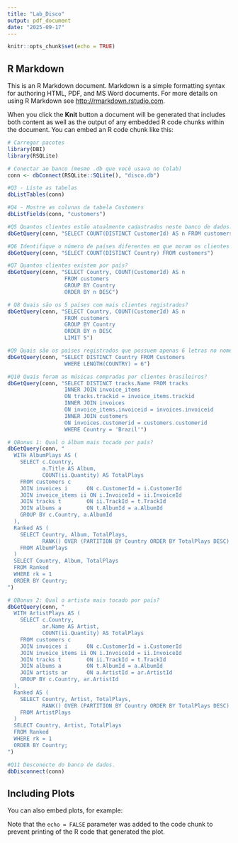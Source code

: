 ---
title: "Lab_Disco"
output: pdf_document
date: "2025-09-17"
---

```{r setup, include=FALSE}
knitr::opts_chunk$set(echo = TRUE)
```

## R Markdown

This is an R Markdown document. Markdown is a simple formatting syntax for authoring HTML, PDF, and MS Word documents. For more details on using R Markdown see <http://rmarkdown.rstudio.com>.

When you click the **Knit** button a document will be generated that includes both content as well as the output of any embedded R code chunks within the document. You can embed an R code chunk like this:

```{r}

# Carregar pacotes
library(DBI)
library(RSQLite)

# Conectar ao banco (mesmo .db que você usava no Colab)
conn <- dbConnect(RSQLite::SQLite(), "disco.db")

#Q3 - Liste as tabelas
dbListTables(conn)

#Q4 - Mostre as colunas da tabela Customers
dbListFields(conn, "customers")

#Q5 Quantos clientes estão atualmente cadastrados neste banco de dados.
dbGetQuery(conn, "SELECT COUNT(DISTINCT CustomerId) AS n FROM customers")

#Q6 Identifique o número de países diferentes em que moram os clientes encontrados acima.
dbGetQuery(conn, "SELECT COUNT(DISTINCT Country) FROM customers")

#Q7 Quantos clientes existem por país? 
dbGetQuery(conn, "SELECT Country, COUNT(CustomerId) AS n
                  FROM customers
                  GROUP BY Country
                  ORDER BY n DESC")

# Q8 Quais são os 5 países com mais clientes registrados?
dbGetQuery(conn, "SELECT Country, COUNT(CustomerId) AS n
                  FROM customers
                  GROUP BY Country
                  ORDER BY n DESC
                  LIMIT 5")

#Q9 Quais são os países registrados que possuem apenas 6 letras no nome?
dbGetQuery(conn, "SELECT DISTINCT Country FROM Customers
                  WHERE LENGTH(COUNTRY) = 6")

#Q10 Quais foram as músicas compradas por clientes brasileiros?
dbGetQuery(conn, "SELECT DISTINCT tracks.Name FROM tracks
                  INNER JOIN invoice_items
                  ON tracks.trackid = invoice_items.trackid
                  INNER JOIN invoices
                  ON invoice_items.invoiceid = invoices.invoiceid
                  INNER JOIN customers
                  ON invoices.customerid = customers.customerid
                  WHERE Country = 'Brazil'")

# QBonus 1: Qual o álbum mais tocado por país?
dbGetQuery(conn, "
  WITH AlbumPlays AS (
    SELECT c.Country,
           a.Title AS Album,
           COUNT(ii.Quantity) AS TotalPlays
    FROM customers c
    JOIN invoices i      ON c.CustomerId = i.CustomerId
    JOIN invoice_items ii ON i.InvoiceId = ii.InvoiceId
    JOIN tracks t        ON ii.TrackId = t.TrackId
    JOIN albums a        ON t.AlbumId = a.AlbumId
    GROUP BY c.Country, a.AlbumId
  ),
  Ranked AS (
    SELECT Country, Album, TotalPlays,
           RANK() OVER (PARTITION BY Country ORDER BY TotalPlays DESC) AS rk
    FROM AlbumPlays
  )
  SELECT Country, Album, TotalPlays
  FROM Ranked
  WHERE rk = 1
  ORDER BY Country;
")

# QBonus 2: Qual o artista mais tocado por país?
dbGetQuery(conn, "
  WITH ArtistPlays AS (
    SELECT c.Country,
           ar.Name AS Artist,
           COUNT(ii.Quantity) AS TotalPlays
    FROM customers c
    JOIN invoices i      ON c.CustomerId = i.CustomerId
    JOIN invoice_items ii ON i.InvoiceId = ii.InvoiceId
    JOIN tracks t        ON ii.TrackId = t.TrackId
    JOIN albums a        ON t.AlbumId = a.AlbumId
    JOIN artists ar      ON a.ArtistId = ar.ArtistId
    GROUP BY c.Country, ar.ArtistId
  ),
  Ranked AS (
    SELECT Country, Artist, TotalPlays,
           RANK() OVER (PARTITION BY Country ORDER BY TotalPlays DESC) AS rk
    FROM ArtistPlays
  )
  SELECT Country, Artist, TotalPlays
  FROM Ranked
  WHERE rk = 1
  ORDER BY Country;
")

#Q11 Desconecte do banco de dados.
dbDisconnect(conn)
```

## Including Plots

You can also embed plots, for example:



Note that the `echo = FALSE` parameter was added to the code chunk to prevent printing of the R code that generated the plot.
